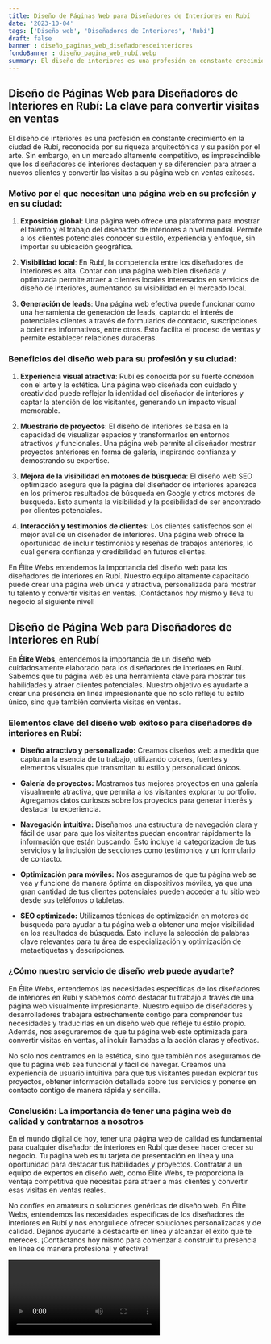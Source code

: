 ```yaml
---
title: Diseño de Páginas Web para Diseñadores de Interiores en Rubí
date: '2023-10-04'
tags: ['Diseño web', 'Diseñadores de Interiores', 'Rubí']
draft: false
banner : diseño_paginas_web_diseñadoresdeinteriores
fondoBanner : diseño_pagina_web_rubí.webp
summary: El diseño de interiores es una profesión en constante crecimiento en la ciudad de Rubí, reconocida por su riqueza arquitectónica y su pasión por el arte. Sin embargo, en un mercado altamente competitivo, es imprescindible que los diseñadores de interiores destaquen y se diferencien para atraer a nuevos clientes y convertir las visitas a su página web en ventas exitosas.
---
```


## Diseño de Páginas Web para Diseñadores de Interiores en Rubí: La clave para convertir visitas en ventas

El diseño de interiores es una profesión en constante crecimiento en la ciudad de Rubí, reconocida por su riqueza arquitectónica y su pasión por el arte. Sin embargo, en un mercado altamente competitivo, es imprescindible que los diseñadores de interiores destaquen y se diferencien para atraer a nuevos clientes y convertir las visitas a su página web en ventas exitosas.

### Motivo por el que necesitan una página web en su profesión y en su ciudad:

1. **Exposición global**: Una página web ofrece una plataforma para mostrar el talento y el trabajo del diseñador de interiores a nivel mundial. Permite a los clientes potenciales conocer su estilo, experiencia y enfoque, sin importar su ubicación geográfica.

2. **Visibilidad local**: En Rubí, la competencia entre los diseñadores de interiores es alta. Contar con una página web bien diseñada y optimizada permite atraer a clientes locales interesados en servicios de diseño de interiores, aumentando su visibilidad en el mercado local.

3. **Generación de leads**: Una página web efectiva puede funcionar como una herramienta de generación de leads, captando el interés de potenciales clientes a través de formularios de contacto, suscripciones a boletines informativos, entre otros. Esto facilita el proceso de ventas y permite establecer relaciones duraderas.

### Beneficios del diseño web para su profesión y su ciudad:

1. **Experiencia visual atractiva**: Rubí es conocida por su fuerte conexión con el arte y la estética. Una página web diseñada con cuidado y creatividad puede reflejar la identidad del diseñador de interiores y captar la atención de los visitantes, generando un impacto visual memorable.

2. **Muestrario de proyectos**: El diseño de interiores se basa en la capacidad de visualizar espacios y transformarlos en entornos atractivos y funcionales. Una página web permite al diseñador mostrar proyectos anteriores en forma de galería, inspirando confianza y demostrando su expertise.

3. **Mejora de la visibilidad en motores de búsqueda**: El diseño web SEO optimizado asegura que la página del diseñador de interiores aparezca en los primeros resultados de búsqueda en Google y otros motores de búsqueda. Esto aumenta la visibilidad y la posibilidad de ser encontrado por clientes potenciales.

4. **Interacción y testimonios de clientes**: Los clientes satisfechos son el mejor aval de un diseñador de interiores. Una página web ofrece la oportunidad de incluir testimonios y reseñas de trabajos anteriores, lo cual genera confianza y credibilidad en futuros clientes.

En Élite Webs entendemos la importancia del diseño web para los diseñadores de interiores en Rubí. Nuestro equipo altamente capacitado puede crear una página web única y atractiva, personalizada para mostrar tu talento y convertir visitas en ventas. ¡Contáctanos hoy mismo y lleva tu negocio al siguiente nivel!

<GifSeo />

<Cta />

## **Diseño de Página Web para Diseñadores de Interiores en Rubí**

En **Élite Webs**, entendemos la importancia de un diseño web cuidadosamente elaborado para los diseñadores de interiores en Rubí. Sabemos que tu página web es una herramienta clave para mostrar tus habilidades y atraer clientes potenciales. Nuestro objetivo es ayudarte a crear una presencia en línea impresionante que no solo refleje tu estilo único, sino que también convierta visitas en ventas.

### **Elementos clave del diseño web exitoso para diseñadores de interiores en Rubí:**

- **Diseño atractivo y personalizado:** Creamos diseños web a medida que capturan la esencia de tu trabajo, utilizando colores, fuentes y elementos visuales que transmitan tu estilo y personalidad únicos.

- **Galería de proyectos:** Mostramos tus mejores proyectos en una galería visualmente atractiva, que permita a los visitantes explorar tu portfolio. Agregamos datos curiosos sobre los proyectos para generar interés y destacar tu experiencia.

- **Navegación intuitiva:** Diseñamos una estructura de navegación clara y fácil de usar para que los visitantes puedan encontrar rápidamente la información que están buscando. Esto incluye la categorización de tus servicios y la inclusión de secciones como testimonios y un formulario de contacto.

- **Optimización para móviles:** Nos aseguramos de que tu página web se vea y funcione de manera óptima en dispositivos móviles, ya que una gran cantidad de tus clientes potenciales pueden acceder a tu sitio web desde sus teléfonos o tabletas.

- **SEO optimizado:** Utilizamos técnicas de optimización en motores de búsqueda para ayudar a tu página web a obtener una mejor visibilidad en los resultados de búsqueda. Esto incluye la selección de palabras clave relevantes para tu área de especialización y optimización de metaetiquetas y descripciones.

### **¿Cómo nuestro servicio de diseño web puede ayudarte?**

En Élite Webs, entendemos las necesidades específicas de los diseñadores de interiores en Rubí y sabemos cómo destacar tu trabajo a través de una página web visualmente impresionante. Nuestro equipo de diseñadores y desarrolladores trabajará estrechamente contigo para comprender tus necesidades y traducirlas en un diseño web que refleje tu estilo propio. Además, nos aseguraremos de que tu página web esté optimizada para convertir visitas en ventas, al incluir llamadas a la acción claras y efectivas.

No solo nos centramos en la estética, sino que también nos aseguramos de que tu página web sea funcional y fácil de navegar. Creamos una experiencia de usuario intuitiva para que tus visitantes puedan explorar tus proyectos, obtener información detallada sobre tus servicios y ponerse en contacto contigo de manera rápida y sencilla.

### **Conclusión: La importancia de tener una página web de calidad y contratarnos a nosotros**

En el mundo digital de hoy, tener una página web de calidad es fundamental para cualquier diseñador de interiores en Rubí que desee hacer crecer su negocio. Tu página web es tu tarjeta de presentación en línea y una oportunidad para destacar tus habilidades y proyectos. Contratar a un equipo de expertos en diseño web, como Élite Webs, te proporciona la ventaja competitiva que necesitas para atraer a más clientes y convertir esas visitas en ventas reales.

No confíes en amateurs o soluciones genéricas de diseño web. En Élite Webs, entendemos las necesidades específicas de los diseñadores de interiores en Rubí y nos enorgullece ofrecer soluciones personalizadas y de calidad. Déjanos ayudarte a destacarte en línea y alcanzar el éxito que te mereces. ¡Contáctanos hoy mismo para comenzar a construir tu presencia en línea de manera profesional y efectiva!

<Video />

<CtaBot job='Diseñadores de Interiores' city='Rubí'/>

<Gmaps query='Rubí+españa+maps' />